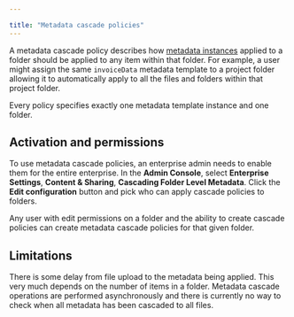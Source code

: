 ```yaml
---

title: "Metadata cascade policies"
---
```

A metadata cascade policy describes how [metadata
instances][instance] applied to a folder should be applied to any item
within that folder. For example, a user might assign the same `invoiceData`
metadata template to a project folder allowing it to automatically apply to all
the files and folders within that project folder.

Every policy specifies exactly one metadata template instance and one folder.

## Activation and permissions

To use metadata cascade policies, an enterprise admin needs to enable them for
the entire enterprise. In the **Admin Console**, select **Enterprise Settings**,
**Content & Sharing**, **Cascading Folder Level Metadata**. Click the **Edit
configuration** button and pick who can apply cascade policies to folders.

Any user with edit permissions on a folder and the ability to create cascade
policies can create metadata cascade policies for that given folder.

## Limitations

There is some delay from file upload to the metadata being applied. This very
much depends on the number of items in a folder. Metadata cascade operations
are performed asynchronously and there is currently no way to check when all
metadata has been cascaded to all files.

[instance]: g://metadata/instances
